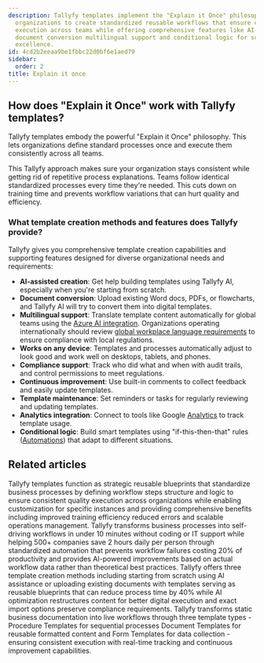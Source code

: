 ```yaml
---
description: Tallyfy templates implement the "Explain it Once" philosophy by allowing
  organizations to create standardized reusable workflows that ensure consistent process
  execution across teams while offering comprehensive features like AI-assisted creation
  document conversion multilingual support and conditional logic for scalable operational
  excellence.
id: 4cd2b2eeaa9be1fbbc22d0bf6e1aed79
sidebar:
  order: 2
title: Explain it once
---
```


## How does "Explain it Once" work with Tallyfy templates?

Tallyfy templates embody the powerful "Explain it Once" philosophy. This lets organizations define standard processes once and execute them consistently across all teams.

This Tallyfy approach makes sure your organization stays consistent while getting rid of repetitive process explanations. Teams follow identical standardized processes every time they're needed. This cuts down on training time and prevents workflow variations that can hurt quality and efficiency.

### What template creation methods and features does Tallyfy provide?

Tallyfy gives you comprehensive template creation capabilities and supporting features designed for diverse organizational needs and requirements:

<lite-vimeo videoid="903080351"></lite-vimeo>

*   **AI-assisted creation**: Get help building templates using Tallyfy AI, especially when you're starting from scratch.
*   **Document conversion**: Upload existing Word docs, PDFs, or flowcharts, and Tallyfy AI will try to convert them into digital templates.
*   **Multilingual support**: Translate template content automatically for global teams using the [Azure AI integration](/products/pro/integrations/azure-translation/). Organizations operating internationally should review [global workplace language requirements](/products/pro/integrations/azure-translation/global-workplace-language-requirements/) to ensure compliance with local regulations.
*   **Works on any device**: Templates and processes automatically adjust to look good and work well on desktops, tablets, and phones.
*   **Compliance support**: Track who did what and when with audit trails, and control permissions to meet regulations.
*   **Continuous improvement**: Use built-in comments to collect feedback and easily update templates.
*   **Template maintenance**: Set reminders or tasks for regularly reviewing and updating templates.
*   **Analytics integration**: Connect to tools like Google [Analytics](/products/pro/integrations/analytics/) to track template usage.
*   **Conditional logic**: Build smart templates using "if-this-then-that" rules ([Automations](/products/pro/documenting/templates/automations/)) that adapt to different situations.


## Related articles
<CardGrid>
<LinkTitleCard header="<b>Documenting > Templates</b>" href="/products/pro/documenting/templates/" > Tallyfy templates function as strategic reusable blueprints that standardize business processes by defining workflow steps structure and logic to ensure consistent quality execution across organizations while enabling customization for specific instances and providing comprehensive benefits including improved training efficiency reduced errors and scalable operations management. </LinkTitleCard>
<LinkTitleCard header="<b>Introduction</b>" href="/products/pro/" > Tallyfy transforms business processes into self-driving workflows in under 10 minutes without coding or IT support while helping 500+ companies save 2 hours daily per person through standardized automation that prevents workflow failures costing 20% of productivity and provides AI-powered improvements based on actual workflow data rather than theoretical best practices. </LinkTitleCard>
<LinkTitleCard header="<b>Templates > Create templates</b>" href="/products/pro/documenting/templates/create-template/" > Tallyfy offers three template creation methods including starting from scratch using AI assistance or uploading existing documents with templates serving as reusable blueprints that can reduce process time by 40% while AI optimization restructures content for better digital execution and exact import options preserve compliance requirements. </LinkTitleCard>
<LinkTitleCard header="<b>Pro > Essentials</b>" href="/products/pro/documenting/" > Tallyfy transforms static business documentation into live workflows through three template types - Procedure Templates for sequential processes Document Templates for reusable formatted content and Form Templates for data collection - ensuring consistent execution with real-time tracking and continuous improvement capabilities. </LinkTitleCard>
</CardGrid>